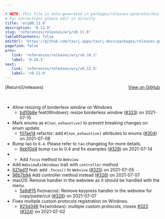 ```yaml
---

# NOTE: This file is auto-generated in packages/releases-generator/build.ts
# For corrections please edit it directly
title: 'wry@0.11.0'
description: '0.11.0'
slug: 'references/releases/wry/v0.11.0'
tableOfContents: false
editUrl: 'https://github.com/tauri-apps/tauri-docs/packages/releases-generator/build.ts'
pagefind: false
prev:
   link: 'references/releases/wry/v0.10.3'
   label: '0.10.3'
next:
   link: 'references/releases/wry/v0.12.0'
   label: 'v0.12.0'
---
```


<div style="margin-bottom:3rem; display: flex; justify-content: space-between; align-items: center"><span>[Return](/releases)</span><span><a href="https://github.com/tauri-apps/wry/releases/tag/wry-v0.11.0">View on GitHub</a></span></div>

- Allow resizing of borderless window on Windows
  - [bd10b8e](https://github.com/tauri-apps/wry/commit/bd10b8e5fe517edd6234ed03170741f1a51768bf) feat(Windows): resize borderless window ([#333](https://github.com/tauri-apps/wry/pull/333)) on 2021-07-15
- Mark enums as `#[non_exhaustive]` to prevent breaking changes on enum update.
  - [f07ae14](https://github.com/tauri-apps/wry/commit/f07ae144197933c28f8302105b313c2a2afc62af) refactor: add `#[non_exhaustive]` attributes to enums ([#304](https://github.com/tauri-apps/wry/pull/304)) on 2021-07-08
- Bump tao to `0.4`. Please refer to `tao` changelog for more details.
  - [6eb10d4](https://github.com/tauri-apps/wry/commit/6eb10d4e10ce86c8403c80fb41ba5e37072dc61e) bump `tao` to 0.4 and fix examples ([#329](https://github.com/tauri-apps/wry/pull/329)) on 2021-07-14
- - Add `focus` method to `Webview`
- Add `WebviewExtWindows` trait with `controller` method
- [621ed1f](https://github.com/tauri-apps/wry/commit/621ed1fff35d9389d88664d8084e1a678dfbfc36) feat: add `.focus()` to `Webview` ([#325](https://github.com/tauri-apps/wry/pull/325)) on 2021-07-05
- [96b7b94](https://github.com/tauri-apps/wry/commit/96b7b943da34ab81872553e65d2f2cd138531a62) Add controller method instead ([#326](https://github.com/tauri-apps/wry/pull/326)) on 2021-07-07
- macOS: Remove handler in the webview as it should be handled with the menu.
  - [5a9df15](https://github.com/tauri-apps/wry/commit/5a9df156f04789d4c89fdb8edf72b301667df127) fix(macos): Remove keypress handler in the webview for copy/paste/cut ([#328](https://github.com/tauri-apps/wry/pull/328)) on 2021-07-07
- Fixes multiple custom protocols registration on Windows.
  - [923d346](https://github.com/tauri-apps/wry/commit/923d3461ce93846af8dd548d4e43ebd0fd6111a3) fix(windows): multiple custom protocols, closes [#323](https://github.com/tauri-apps/wry/pull/323) ([#324](https://github.com/tauri-apps/wry/pull/324)) on 2021-07-02

